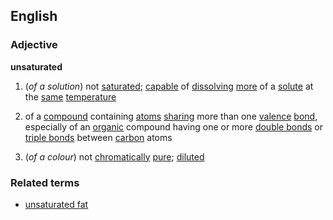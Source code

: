 ==English==
===Adjective===
'''unsaturated'''
#(''of a solution'') not [[saturated]]; [[capable]] of [[dissolving]] [[more]] of a [[solute]] at the [[same]] [[temperature]]
#{{chemistry}} of a [[compound]] containing [[atom]]s [[sharing]] more than one [[valence]] [[bond]], especially of an [[organic]] compound having one or more [[double bond]]s or [[triple bond]]s between [[carbon]] atoms
#(''of a colour'') not [[chromatically]] [[pure]]; [[diluted]]
===Related terms===
*[[unsaturated fat]]